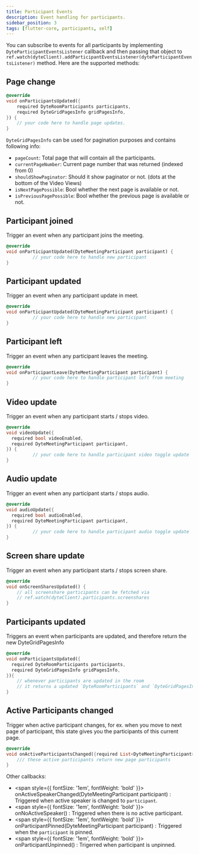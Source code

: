 ```yaml
---
title: Participant Events
description: Event handling for participants.
sidebar_position: 3
tags: [flutter-core, participants, self]
---
```


You can subscribe to events for all participants by implementing
`DyteParticipantEventsListener` callback and then passing that object to
`ref.watch(dyteClient).addParticipantEventsListener(dyteParticipantEventsListener)`
method. Here are the supported methods:

## Page change

```dart
@override
void onParticipantsUpdated({
    required DyteRoomParticipants participants,
    required DyteGridPagesInfo gridPagesInfo,
}) {
    // your code here to handle page updates.
}
```

`DyteGridPagesInfo` can be used for pagination purposes and contains following
info:

- `pageCount`: Total page that will contain all the participants.
- `currentPageNumber`: Current page number that was returned (indexed from 0)
- `shouldShowPaginator`: Should it show paginator or not. (dots at the bottom of
  the Video Views)
- `isNextPagePossible`: Bool whether the next page is available or not.
- `isPreviousPagePossible`: Bool whether the previous page is available or not.

## Participant joined

Trigger an event when any participant joins the meeting.

```dart
@override
void onParticipantUpdated(DyteMeetingParticipant participant) {
          // your code here to handle new participant
}
```

## Participant updated

Trigger an event when any participant update in meet.

```dart
@override
void onParticipantUpdated(DyteMeetingParticipant participant) {
          // your code here to handle new participant
}
```

## Participant left

Trigger an event when any participant leaves the meeting.

```dart
@override
void onParticipantLeave(DyteMeetingParticipant participant) {
          // your code here to handle participant left from meeting
}
```

## Video update

Trigger an event when any participant starts / stops video.

```dart
@override
void videoUpdate({
  required bool videoEnabled,
  required DyteMeetingParticipant participant,
}) {
          // your code here to handle participant video toggle update
}
```

## Audio update

Trigger an event when any participant starts / stops audio.

```dart
@override
void audioUpdate({
  required bool audioEnabled,
  required DyteMeetingParticipant participant,
}) {
          // your code here to handle participant audio toggle update
}
```

## Screen share update

Trigger an event when any participant starts / stops screen share.

```dart
@override
void onScreenSharesUpdated() {
    // all screenshare participants can be fetched via
    // ref.watch(dyteClient).participants.screenshares
}
```

## Participants updated

Triggers an event when participants are updated, and therefore return the new
DyteGridPagesInfo

```dart
@override
void onParticipantsUpdated({
  required DyteRoomParticipants participants,
  required DyteGridPagesInfo gridPagesInfo,
}){
    // whenever participants are updated in the room
    // it returns a updated `DyteRoomParticipants` and `DyteGridPagesInfo` with it.
}
```

## Active Participants changed

Trigger when active participant changes, for ex. when you move to next page of
participant, this state gives you the participants of this current page.

```dart
@override
void onActiveParticipantsChanged({required List<DyteMeetingParticipant> activeParticipants}) {
    /// these active participants return new page participants
}
```

Other callbacks:

- <span style={{ fontSize: '1em', fontWeight: 'bold' }}>
    onActiveSpeakerChanged(DyteMeetingParticipant participant)
  </span>
  : Triggered when active speaker is changed to <code>participant</code>.
- <span style={{ fontSize: '1em', fontWeight: 'bold' }}>
    onNoActiveSpeaker()
  </span>
  : Triggered when there is no active participant.
- <span style={{ fontSize: '1em', fontWeight: 'bold' }}>
    onParticipantPinned(DyteMeetingParticipant participant)
  </span>
  : Triggered when the <code>participant</code> is pinned.
- <span style={{ fontSize: '1em', fontWeight: 'bold' }}>
    onParticipantUnpinned()
  </span>
  : Trigerred when participant is unpinned.

